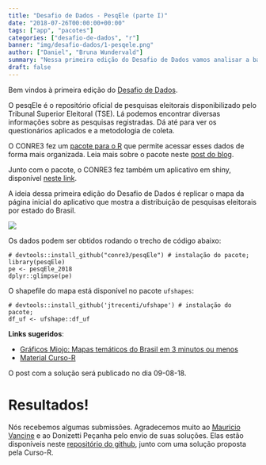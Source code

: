 ```yaml
---
title: "Desafio de Dados - PesqEle (parte I)"
date: "2018-07-26T00:00:00+00:00"
tags: ["app", "pacotes"]
categories: ["desafio-de-dados", "r"]
banner: "img/desafio-dados/1-pesqele.png"
author: ["Daniel", "Bruna Wundervald"]
summary: "Nessa primeira edição do Desafio de Dados vamos analisar a base de dados do pesqEle e criar um mapa da distribuição do número de pesquisas por estado."
draft: false
---
```


Bem vindos à primeira edição do [Desafio de Dados](/desafio-dados/).

O pesqEle é o repositório oficial de pesquisas eleitorais disponibilizado pelo Tribunal Superior Eleitoral (TSE). Lá podemos encontrar diversas informações sobre as pesquisas registradas. Dá até para ver os questionários aplicados e a metodologia de coleta.

O CONRE3 fez um [pacote para o R](https://github.com/conre3/pesqEle) que permite acessar esses dados de forma mais organizada. Leia mais sobre o pacote neste [post do blog](http://curso-r.com/blog/2018/05/30/2018-05-30-pesqele/). 

Junto com o pacote, o CONRE3 fez também um aplicativo em shiny, disponível [neste link](http://pesqele.conre3.org.br/app/). 

A ideia dessa primeira edição do Desafio de Dados é replicar o mapa da página inicial do aplicativo que mostra a distribuição de pesquisas eleitorais por estado do Brasil.

![](/img/desafio-dados/1-pesqele.png)

Os dados podem ser obtidos rodando o trecho de código abaixo:

```
# devtools::install_github("conre3/pesqEle") # instalação do pacote;
library(pesqEle)
pe <- pesqEle_2018
dplyr::glimpse(pe)
```

O shapefile do mapa está disponível no pacote `ufshapes`:

```
# devtools::install_github('jtrecenti/ufshape') # instalação do pacote;
df_uf <- ufshape::df_uf
```

**Links sugeridos**:
  
* [Gráficos Miojo: Mapas temáticos do Brasil em 3 minutos ou menos](http://curso-r.com/blog/2017/05/04/2017-05-04-mapas-tematicos-3-minutos/)
* [Material Curso-R](http://material.curso-r.com/manip/)

O post com a solução será publicado no dia 09-08-18.


# Resultados!

Nós recebemos algumas submissões. Agradecemos muito ao 
[Mauricio Vancine](https://github.com/mauriciovancine) e ao Donizetti 
Peçanha pelo envio de suas soluções. Elas estão disponíveis neste 
[repositório do github](https://github.com/brunaw/desafio_de_dados), 
junto com uma solução proposta pela Curso-R.



